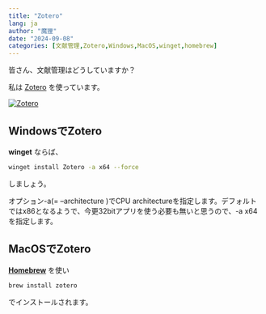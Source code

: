 ```yaml
---
title: "Zotero"
lang: ja
author: "魔狸"
date: "2024-09-08"
categories: [文献管理,Zotero,Windows,MacOS,winget,homebrew]
---
```

皆さん、文献管理はどうしていますか？

私は
[Zotero](https://www.zotero.org/)
を使っています。

[![Zotero](https://www.zotero.org/static/images/home/privacy.svg)](https://www.zotero.org/static/images/home/privacy.svg)


## WindowsでZotero

**winget** ならば、
```bash
winget install Zotero -a x64 --force
```
しましょう。

オプション-a(= --architecture )でCPU architectureを指定します。デフォルトではx86となるようで、今更32bitアプリを使う必要も無いと思うので、-a x64を指定します。

## MacOSでZotero

[**Homebrew**](https://brew.sh/) を使い

```bash
brew install zotero
```
でインストールされます。
